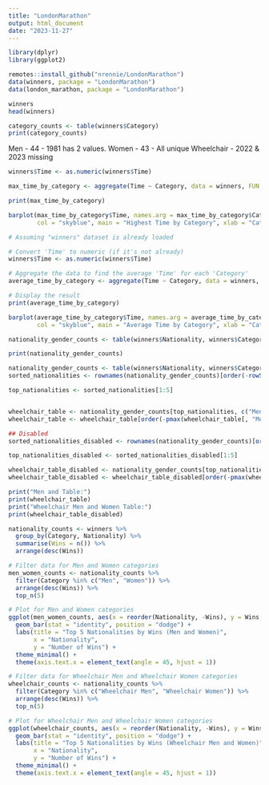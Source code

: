 ---
title: "LondonMarathon"
output: html_document
date: "2023-11-27"
---

```{r}
library(dplyr)
library(ggplot2)
```



```{r}

remotes::install_github("nrennie/LondonMarathon")
data(winners, package = "LondonMarathon")
data(london_marathon, package = "LondonMarathon")

winners
head(winners)

```



```{r}
category_counts <- table(winners$Category)
print(category_counts)
```

Men - 44 - 1981 has 2 values.
Women - 43 - All unique
Wheelchair - 2022 & 2023 missing

```{r}
winners$Time <- as.numeric(winners$Time)

max_time_by_category <- aggregate(Time ~ Category, data = winners, FUN = max)

print(max_time_by_category)
```

```{r}
barplot(max_time_by_category$Time, names.arg = max_time_by_category$Category,
        col = "skyblue", main = "Highest Time by Category", xlab = "Category", ylab = "Time")
```

```{r}
# Assuming "winners" dataset is already loaded

# Convert 'Time' to numeric (if it's not already)
winners$Time <- as.numeric(winners$Time)

# Aggregate the data to find the average 'Time' for each 'Category'
average_time_by_category <- aggregate(Time ~ Category, data = winners, FUN = mean)

# Display the result
print(average_time_by_category)

```

```{r}
barplot(average_time_by_category$Time, names.arg = average_time_by_category$Category,
        col = "skyblue", main = "Average Time by Category", xlab = "Category", ylab = "Time")
```


```{r}
nationality_gender_counts <- table(winners$Nationality, winners$Category)

print(nationality_gender_counts)
```

```{r}
nationality_gender_counts <- table(winners$Nationality, winners$Category)
sorted_nationalities <- rownames(nationality_gender_counts)[order(-rowSums(nationality_gender_counts[, c("Men", "Women")]))]

top_nationalities <- sorted_nationalities[1:5]


wheelchair_table <- nationality_gender_counts[top_nationalities, c("Men", "Women"), drop = FALSE]
wheelchair_table <- wheelchair_table[order(-pmax(wheelchair_table[, "Men"], wheelchair_table[, "Women"])), ]

## Disabled
sorted_nationalities_disabled <- rownames(nationality_gender_counts)[order(-rowSums(nationality_gender_counts[, c("Wheelchair Men", "Wheelchair Women")]))]

top_nationalities_disabled <- sorted_nationalities_disabled[1:5]

wheelchair_table_disabled <- nationality_gender_counts[top_nationalities_disabled, c("Wheelchair Men", "Wheelchair Women"), drop = FALSE]
wheelchair_table_disabled <- wheelchair_table_disabled[order(-pmax(wheelchair_table_disabled[, "Wheelchair Men"], wheelchair_table_disabled[, "Wheelchair Women"])), ]

print("Men and Table:")
print(wheelchair_table)
print("Wheelchair Men and Women Table:")
print(wheelchair_table_disabled)
```

```{r}
nationality_counts <- winners %>%
  group_by(Category, Nationality) %>%
  summarise(Wins = n()) %>%
  arrange(desc(Wins))
```


```{r}
# Filter data for Men and Women categories
men_women_counts <- nationality_counts %>%
  filter(Category %in% c("Men", "Women")) %>%
  arrange(desc(Wins)) %>%
  top_n(5)

# Plot for Men and Women categories
ggplot(men_women_counts, aes(x = reorder(Nationality, -Wins), y = Wins, fill = Category)) +
  geom_bar(stat = "identity", position = "dodge") +
  labs(title = "Top 5 Nationalities by Wins (Men and Women)",
       x = "Nationality",
       y = "Number of Wins") +
  theme_minimal() +
  theme(axis.text.x = element_text(angle = 45, hjust = 1))

# Filter data for Wheelchair Men and Wheelchair Women categories
wheelchair_counts <- nationality_counts %>%
  filter(Category %in% c("Wheelchair Men", "Wheelchair Women")) %>%
  arrange(desc(Wins)) %>%
  top_n(5)

# Plot for Wheelchair Men and Wheelchair Women categories
ggplot(wheelchair_counts, aes(x = reorder(Nationality, -Wins), y = Wins, fill = Category)) +
  geom_bar(stat = "identity", position = "dodge") +
  labs(title = "Top 5 Nationalities by Wins (Wheelchair Men and Women)",
       x = "Nationality",
       y = "Number of Wins") +
  theme_minimal() +
  theme(axis.text.x = element_text(angle = 45, hjust = 1))


```

